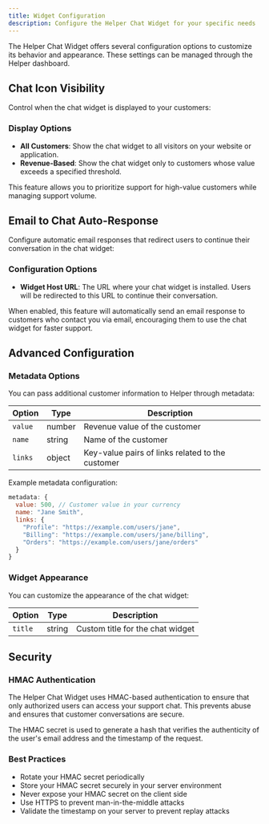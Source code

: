 ```yaml
---
title: Widget Configuration
description: Configure the Helper Chat Widget for your specific needs
---
```


The Helper Chat Widget offers several configuration options to customize its behavior and appearance. These settings can be managed through the Helper dashboard.

## Chat Icon Visibility

Control when the chat widget is displayed to your customers:

### Display Options

- **All Customers**: Show the chat widget to all visitors on your website or application.
- **Revenue-Based**: Show the chat widget only to customers whose value exceeds a specified threshold.

This feature allows you to prioritize support for high-value customers while managing support volume.

## Email to Chat Auto-Response

Configure automatic email responses that redirect users to continue their conversation in the chat widget:

### Configuration Options

- **Widget Host URL**: The URL where your chat widget is installed. Users will be redirected to this URL to continue their conversation.

When enabled, this feature will automatically send an email response to customers who contact you via email, encouraging them to use the chat widget for faster support.

## Advanced Configuration

### Metadata Options

You can pass additional customer information to Helper through metadata:

| Option | Type | Description |
|--------|------|-------------|
| `value` | number | Revenue value of the customer |
| `name` | string | Name of the customer |
| `links` | object | Key-value pairs of links related to the customer |

Example metadata configuration:

```javascript
metadata: {
  value: 500, // Customer value in your currency
  name: "Jane Smith",
  links: {
    "Profile": "https://example.com/users/jane",
    "Billing": "https://example.com/users/jane/billing",
    "Orders": "https://example.com/users/jane/orders"
  }
}
```

### Widget Appearance

You can customize the appearance of the chat widget:

| Option | Type | Description |
|--------|------|-------------|
| `title` | string | Custom title for the chat widget |

## Security

### HMAC Authentication

The Helper Chat Widget uses HMAC-based authentication to ensure that only authorized users can access your support chat. This prevents abuse and ensures that customer conversations are secure.

The HMAC secret is used to generate a hash that verifies the authenticity of the user's email address and the timestamp of the request.

### Best Practices

- Rotate your HMAC secret periodically
- Store your HMAC secret securely in your server environment
- Never expose your HMAC secret on the client side
- Use HTTPS to prevent man-in-the-middle attacks
- Validate the timestamp on your server to prevent replay attacks 
